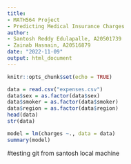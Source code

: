 ```yaml
---
title: 
- MATH564 Project
- Predicting Medical Insurance Charges
author: 
- Santosh Reddy Edulapalle, A20501739
- Zainab Hasnain, A20516879
date: "2022-11-09"
output: html_document
---
```



```r
knitr::opts_chunk$set(echo = TRUE)
```


```r
data = read.csv("expenses.csv")
data$sex = as.factor(data$sex)
data$smoker = as.factor(data$smoker)
data$region = as.factor(data$region)
head(data)
str(data)
```

```r
model = lm(charges ~., data = data)
summary(model)
```

#testing git from santosh local machine